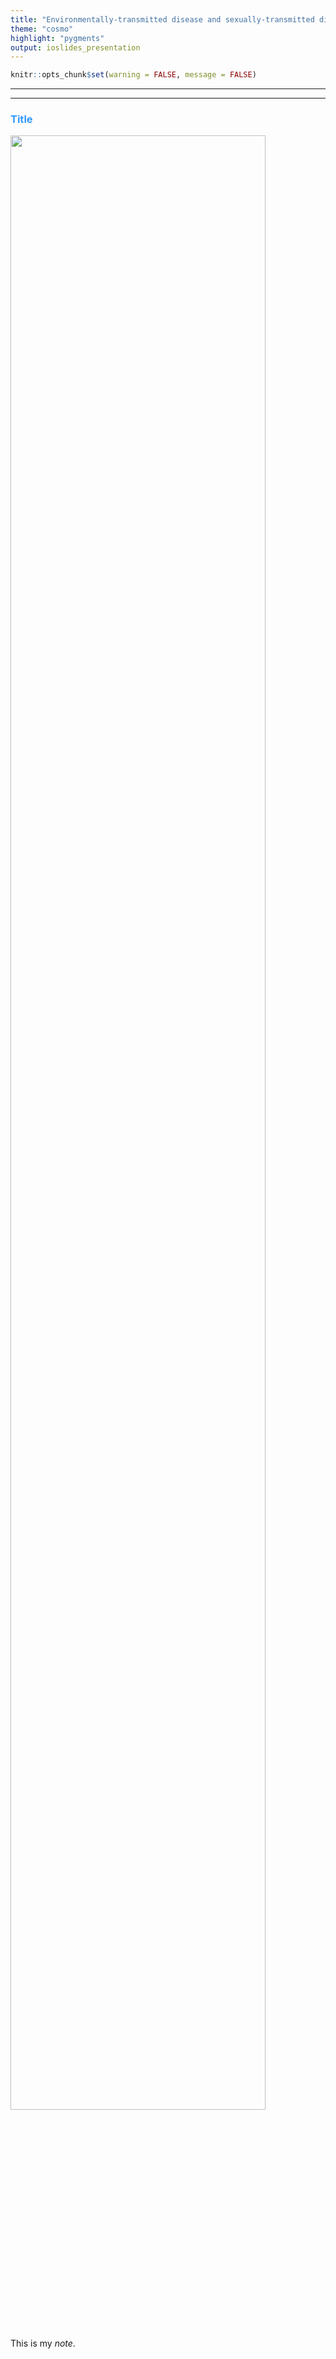 ```yaml
---
title: "Environmentally-transmitted disease and sexually-transmitted diseases"
theme: "cosmo"
highlight: "pygments"
output: ioslides_presentation
---
```


<style type="text/css">
.main-container {
  max-width: 800px;
  margin-left: auto;
  margin-right: auto;
}
h2 { 
 color: #3399ff;		
}
h3 { 
 color: #3399ff;		
}
</style>

```r
knitr::opts_chunk$set(warning = FALSE, message = FALSE) 
```
---


<!-- (transmission modes, env survival, contact networks?, go hard into freq v dependent transmission, ) week 10 and 12 from Park 2019 -->


---

### Title


![](figs/parasites.jpg){width="90%"}




<div class="notes">
This is my *note*.

</div>




